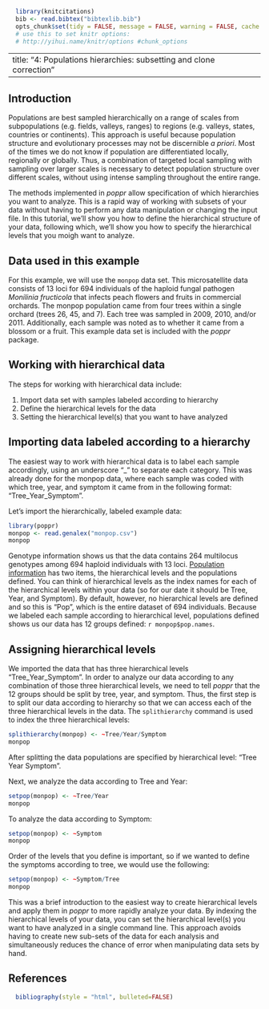 ```r
  library(knitcitations)
  bib <- read.bibtex("bibtexlib.bib")
  opts_chunk$set(tidy = FALSE, message = FALSE, warning = FALSE, cache = TRUE) 
  # use this to set knitr options: 
  # http://yihui.name/knitr/options #chunk_options
```
---
title: "4: Populations hierarchies: subsetting and clone correction"
---

Introduction
-----
Populations are best sampled hierarchically on a range of scales from subpopulations (e.g. fields, valleys, ranges) to regions (e.g. valleys, states, countries or continents). This approach is useful because population structure and evolutionary processes may not be discernible *a priori*. Most of the times we do not know if population are differentiated locally, regionally or globally.  Thus, a combination of targeted local sampling with sampling over larger scales is necessary to detect population structure over different scales, without using intense sampling throughout the entire range.  

The methods implemented in *poppr* allow specification of which hierarchies you want to analyze.  This is a rapid way of working with subsets of your data without having to perform any data manipulation or changing the input file.  In this tutorial, we'll show you how to define the hierarchical structure of your data, following which, we'll show you how to specify the hierarchical levels that you moigh want to analyze.

Data used in this example
----
For this example, we will use  the `monpop` data set.  This microsatellite data consists of 13 loci for 694 individuals of the haploid fungal pathogen *Monilinia fructicola* that infects peach flowers and fruits in commercial orchards.  The monpop population came from four trees within a single orchard (trees 26, 45, and 7). Each tree was sampled in 2009, 2010, and/or 2011.  Additionally, each sample was noted as to whether it came from a blossom or a fruit. This example data set is included with the *poppr* package. 

Working with hierarchical data
----

The steps for working with hierarchical data include:

1.  Import data set with samples labeled according to hierarchy
2.  Define the hierarchical levels for the data
3.  Setting the hierarchical level(s) that you want to have analyzed

Importing data labeled according to a hierarchy
----
The easiest way to work with hierarchical data is to label each sample accordingly, using an underscore "\_" to separate each category.  This was already done for the monpop data, where each sample was coded with which tree, year, and symptom it came from in the following format: "Tree\_Year\_Symptom". 

Let's import the hierarchically, labeled example data:
```r
library(poppr)
monpop <- read.genalex("monpop.csv")
monpop
```


Genotype information shows us that the data contains 264 multilocus genotypes among 694 haploid individuals with 13 loci.  <u>Population information</u> has two items, the hierarchical levels and the populations defined.  You can think of hierarchical levels as the index names for each of the hierarchical levels within your data (so for our date it should be Tree, Year, and Symptom).  By default, however, no hierarchical levels are defined and so this is "Pop", which is the entire dataset of 694 individuals.  Because we labeled each sample according to hierarchical level, populations defined shows us our data has 12 groups defined: `r monpop$pop.names`.  

Assigning hierarchical levels
----
We imported the data that has three hierarchical levels "Tree\_Year\_Symptom". In order to analyze our data according to any combination of those three hierarchical levels, we need to tell *poppr* that the 12 groups should be split by tree, year, and symptom.  Thus, the first step is to split our data according to hierarchy so that we can access each of the three hierarchical levels in the data.  The `splithierarchy` command is used to index the three hierarchical levels:


```r
splithierarchy(monpop) <- ~Tree/Year/Symptom
monpop
```

After splitting the data populations are specified by hierarchical level: "Tree Year Symptom". 

Next, we analyze the data according to Tree and Year:

```r
setpop(monpop) <- ~Tree/Year
monpop
```

To analyze the data according to Symptom:
````r
setpop(monpop) <- ~Symptom
monpop
````

Order of the levels that you define is important, so if we wanted to define the symptoms according to tree, we would use the following:
````r
setpop(monpop) <- ~Symptom/Tree
monpop
````

This was a brief introduction to the easiest way to create hierarchical levels and apply them in *poppr* to more rapidly analyze your data. By indexing the hierarchical levels of your data, you can set the hierarchical level(s) you want to have analyzed in a single command line.  This approach avoids having to create new sub-sets of the data for each analysis and simultaneously reduces the chance of error when manipulating data sets by hand.

References
----------
```r
  bibliography(style = "html", bulleted=FALSE)
```
